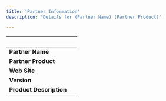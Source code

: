 ```yaml
---
title: 'Partner Information'
description: 'Details for (Partner Name) (Partner Product)'

---
```

| &nbsp;     | &nbsp; |
| ----------- | ----------- |
| **Partner Name**      |        |
| **Partner Product**   |        |
| **Web Site**      |      |
| **Version**   |       |
| **Product Description**      |     |
